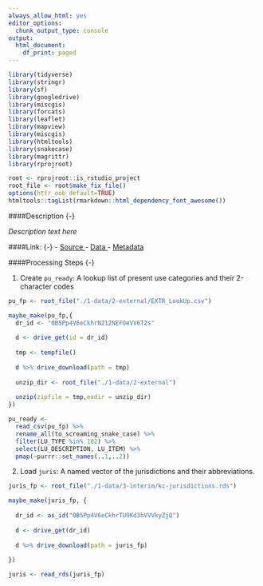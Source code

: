 ```yaml
--- 
always_allow_html: yes
editor_options:
  chunk_output_type: console
output:
  html_document:
    df_print: paged
---
```


```r
library(tidyverse)
library(stringr)
library(sf)
library(googledrive)
library(miscgis)
library(forcats)
library(leaflet)
library(mapview)
library(miscgis)
library(htmltools)
library(snakecase)
library(magrittr)
library(rprojroot)

root <- rprojroot::is_rstudio_project
root_file <- root$make_fix_file()
options(httr_oob_default=TRUE) 
htmltools::tagList(rmarkdown::html_dependency_font_awesome())
```

####Description {-}

_Description text here_


####Link: {-}
  - [Source <i class="fa fa-external-link"></i>](http://www5.kingcounty.gov/gisdataportal/)
  - [Data <i class="fa fa-external-link"></i>](ftp://ftp.kingcounty.gov/gis-web/GISData/public_parcels_SHP.zip)
  - [Metadata <i class="fa fa-external-link"></i>](http://www5.kingcounty.gov/sdc/Metadata.aspx?Layer=public_parcels)

####Processing Steps {-}

1. Create `pu_ready`: A lookup list of present use categories and their 2-character codes

```r

pu_fp <- root_file("./1-data/2-external/EXTR_LookUp.csv")

maybe_make(pu_fp,{
  dr_id <- "0B5Pp4V6eCkhrN212NEFOeVV6T2s"
  
  d <- drive_get(id = dr_id)
  
  tmp <- tempfile()
  
  d %>% drive_download(path = tmp)
  
  unzip_dir <- root_file("./1-data/2-external")
  
  unzip(zipfile = tmp,exdir = unzip_dir)
})

pu_ready <- 
  read_csv(pu_fp) %>%
  rename_all(to_screaming_snake_case) %>% 
  filter(LU_TYPE %in% 102) %>% 
  select(LU_DESCRIPTION, LU_ITEM) %>% 
  pmap(~purrr::set_names(..1,..2))


```

2. Load `juris`: A named vector of the jurisdictions and their abbreviations.

```r

juris_fp <- root_file("./1-data/3-interim/kc-jurisdictions.rds")

maybe_make(juris_fp, {
  
  dr_id <- as_id("0B5Pp4V6eCkhrTU9Kd3hVVVkyZjQ")
  
  d <- drive_get(dr_id)
  
  d %>% drive_download(path = juris_fp) 
  
})

juris <- read_rds(juris_fp)


```


